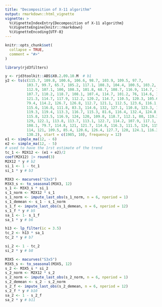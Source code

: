 ```yaml
---
title: "Decomposition of X-11 algorithm"
output: rmarkdown::html_vignette
vignette: >
  %\VignetteIndexEntry{Decomposition of X-11 algorithm}
  %\VignetteEngine{knitr::rmarkdown}
  %\VignetteEncoding{UTF-8}
---
```


```r
knitr::opts_chunk$set(
  collapse = TRUE,
  comment = "#>"
)
```

```r
library(rjd3filters)
```

```r
y <- rjd3toolkit::ABS$X0.2.09.10.M  # b1
y2 <- ts(c(115.7, 109.8, 100.6, 106.6, 98.7, 103.9, 109.5, 97.7,
          103.7, 99.7, 65.7, 105.2, 117.1, 108.3, 104.4, 100.5, 103.2,
          112.9, 107.1, 100, 108.3, 101.8, 68.7, 108.7, 116.9, 114.7, 110,
          107.7, 110.2, 118.7, 108.1, 107.4, 114.7, 101.2, 76, 114.6, 117.9,
          121.3, 114.7, 117.9, 112.2, 120.2, 114.7, 110.5, 120.3, 105.6,
          79.4, 114.2, 126.7, 126.8, 112.7, 121.1, 112.5, 123.6, 116.1,
          115.6, 116.8, 111.8, 83.3, 114.6, 132, 127.1, 110.8, 123.3, 112.8,
          119.3, 119.4, 113.3, 116.7, 115.3, 81.6, 116.4, 132.4, 124.8,
          115.8, 123.5, 116.9, 124, 120, 109.8, 118.7, 112.1, 80, 119.3,
          129, 122.1, 113.8, 113.7, 113.1, 122.7, 114.2, 107.9, 117.1,
          108.1, 79.7, 114.8, 121, 121.7, 114.8, 116.3, 111.5, 124, 115.4,
          114, 121, 109.5, 85.4, 120.6, 126.4, 127.7, 120, 124.1, 116.3,
          130.2), start = c(1985, 10), frequency = 12)
e1 <- simple_ma(12, - 6)
e2 <- simple_ma(12, - 5)
# used to have the 1rst estimate of the trend
tc_1 <- M2X12 <- (e1 + e2)/2
coef(M2X12) |> round(3)
M2X12 * y # b2
si_1 <- 1 - tc_1
si_1 * y # b3

M3X3 <- macurves("S3x3")
M3X3_s <- to_seasonal(M3X3, 12)
s_1 <- M3X3_s * si_1
s_1_norm <- M2X12 * s_1
s_1_norm <- impute_last_obs(s_1_norm, n = 6, nperiod = 1)
s_1_demean <- s_1 - s_1_norm
s_1_f <- impute_last_obs(s_1_demean, n = 6, nperiod = 12)
s_1_f * y # b5
sa_1 <- 1- s_1_f
sa_1 * y # b6

h13 <- lp_filter(ic = 3.5)
tc_2 <- h13 * sa_1
tc_2 * y # b7

si_2 <- 1 - tc_2
si_2 * y # b8

M3X5 <- macurves("S3x5")
M3X5_s <- to_seasonal(M3X5, 12)
s_2 <- M3X5_s * si_2
s_2_norm <- M2X12 * s_2
s_2_norm <- impute_last_obs(s_2_norm, n = 6, nperiod = 1)
s_2_demean <- s_2 - s_2_norm
s_2_f <- impute_last_obs(s_2_demean, n = 6, nperiod = 12)
s_2_f * y # b10
sa_2 <- 1 - s_2_f
sa_2 * y # b11
```

